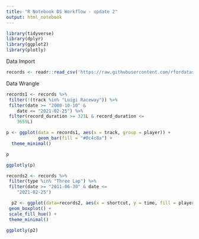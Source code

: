 ```yaml
---
title: "R Notebook DS Workflow - update 2"
output: html_notebook
---
```


```r
library(tidyverse)
library(dplyr)
library(ggplot2)
library(plotly)
```

Data Import

```r
records <- readr::read_csv('https://raw.githubusercontent.com/rfordatascience/tidytuesday/master/data/2021/2021-05-25/records.csv')

```

Data Wrangle

```r
records1 <- records %>%
 filter(!(track %in% "Luigi Raceway")) %>%
 filter(date >= "2000-10-10" & 
    date <= "2021-02-25") %>%
 filter(record_duration >= 321L & record_duration <= 
    3659L) 
```


```r

p <- ggplot(data = records1, aes(x = track, group = player)) +
            geom_bar(fill = "#0c4c8a") +
  theme_minimal()

p

```


```r
ggplotly(p)
```

```r

records2 <- records %>%
 filter(type %in% "Three Lap") %>%
 filter(date >= "2011-06-30" & date <= 
    "2021-02-25")

```

```r
  p2 <- ggplot(data=records2, aes(x = shortcut, y = time, fill = player)) +
 geom_boxplot() +
 scale_fill_hue() +
 theme_minimal()
```



```r
ggplotly(p2)
```



